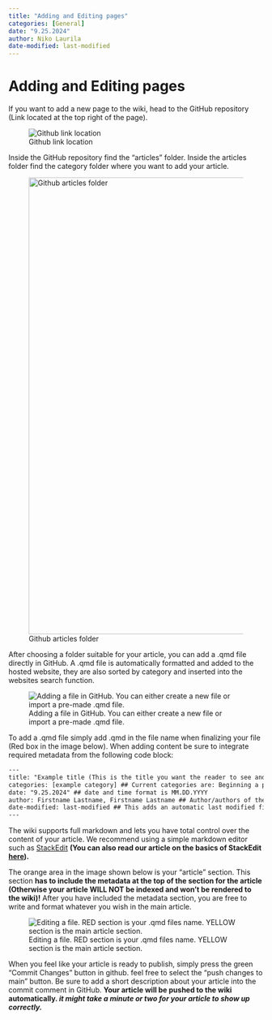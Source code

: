 ```yaml
---
title: "Adding and Editing pages"
categories: [General]
date: "9.25.2024"
author: Niko Laurila
date-modified: last-modified
---
```


# Adding and Editing pages

If you want to add a new page to the wiki, head to the GitHub repository (Link located at the top right of the page).

![Github link location](tutorialimg1.png)

Inside the GitHub repository find the "articles" folder. Inside the articles folder find the category folder where you want to add your article.

![Github articles folder](tutorialimg2.png){fig-align="center" width="900"}

After choosing a folder suitable for your article, you can add a .qmd file directly in GitHub. A .qmd file is automatically formatted and added to the hosted website, they are also sorted by category and inserted into the websites search function.

![Adding a file in GitHub. You can either create a new file or import a pre-made .qmd file.](tutorialimg3.png)

To add a .qmd file simply add .qmd in the file name when finalizing your file (Red box in the image below). When adding content be sure to integrate required metadata from the following code block:

``` {#metadata .HTML}
---
title: "Example title (This is the title you want the reader to see and "interact" with)"
categories: [example category] ## Current categories are: Beginning a project, During a project, Ending a project, General (Categories are case sensitive)
date: "9.25.2024" ## date and time format is MM.DD.YYYY
author: Firstname Lastname, Firstname Lastname ## Author/authors of the article. 
date-modified: last-modified ## This adds an automatic last modified field to the article, last-modified function will automatically add the correct date when a modification is made to the article.
---
```

The wiki supports full markdown and lets you have total control over the content of your article. We recommend using a simple markdown editor such as [StackEdit](https://stackedit.io/) **(You can also read our article on the basics of StackEdit [here](https://xamkfi.github.io/Koodariverstas-wikiplatform/articles/General/StackEditFormatGuide.html)).**

The orange area in the image shown below is your "article" section. This section **has to include the metadata at the top of the section for the article (Otherwise your article WILL NOT be indexed and won't be rendered to the wiki)!** After you have included the metadata section, you are free to write and format whatever you wish in the main article.

![Editing a file. RED section is your .qmd files name. YELLOW section is the main article section.](tutorialimg4.png)

When you feel like your article is ready to publish, simply press the green "Commit Changes" button in github. feel free to select the "push changes to main" button. Be sure to add a short description about your article into the commit comment in GitHub. **Your article will be pushed to the wiki automatically. *it might take a minute or two for your article to show up correctly.***